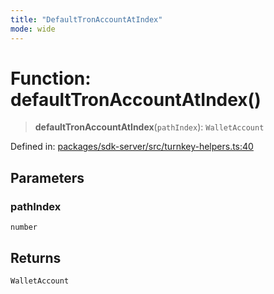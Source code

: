 ```yaml
---
title: "DefaultTronAccountAtIndex"
mode: wide
---
```

  
# Function: defaultTronAccountAtIndex()

> **defaultTronAccountAtIndex**(`pathIndex`): `WalletAccount`

Defined in: [packages/sdk-server/src/turnkey-helpers.ts:40](https://github.com/tkhq/sdk/blob/ee72856c3f450731d7501ab05001215768b71500/packages/sdk-server/src/turnkey-helpers.ts#L40)

## Parameters

### pathIndex

`number`

## Returns

`WalletAccount`
